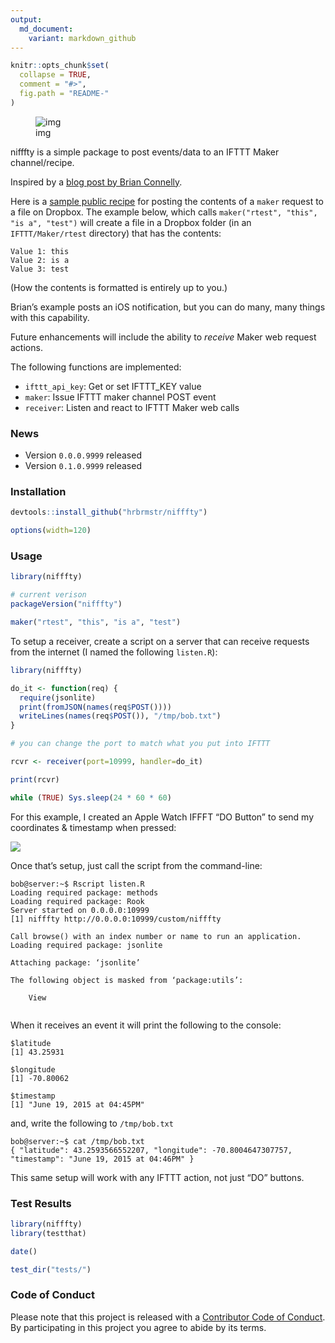 ```yaml
---
output:
  md_document:
    variant: markdown_github
---
```


<!-- README.md is generated from README.Rmd. Please edit that file -->

```r
knitr::opts_chunk$set(
  collapse = TRUE,
  comment = "#>",
  fig.path = "README-"
)
```

<!-- [![Build Status](https://travis-ci.org/hrbrmstr/nifffty.svg)](https://travis-ci.org/hrbrmstr/nifffty) 
![Project Status: Concept - Minimal or no implementation has been done yet.](http://www.repostatus.org/badges/0.1.0/concept.svg)](http://www.repostatus.org/#concept)
[![CRAN_Status_Badge](http://www.r-pkg.org/badges/version/nifffty)](http://cran.r-project.org/web/packages/nifffty) 
![downloads](http://cranlogs.r-pkg.org/badges/grand-total/nifffty) -->

![img](nifffty.png)

nifffty is a simple package to post events/data to an IFTTT Maker channel/recipe.

Inspired by a [blog post by Brian Connelly](http://bconnelly.net/2015/06/connecting-r-to-everything-with-ifttt/).

Here is a [sample public recipe](https://ifttt.com/recipes/300804-post-maker-event-values-to-dropbox-file) for posting the contents of a `maker` request to a file on Dropbox. The example below, which calls `maker("rtest", "this", "is a", "test")` will create a file in a Dropbox folder (in an `IFTTT/Maker/rtest` directory) that has the contents:

    Value 1: this
    Value 2: is a
    Value 3: test
    
(How the contents is formatted is entirely up to you.)

Brian's example posts an iOS notification, but you can do many, many things with this capability.

Future enhancements will include the ability to _receive_ Maker web request actions.

The following functions are implemented:

- `ifttt_api_key`:	Get or set IFTTT_KEY value
- `maker`:	Issue IFTTT maker channel POST event
- `receiver`:	Listen and react to IFTTT Maker web calls

### News

- Version `0.0.0.9999` released
- Version `0.1.0.9999` released

### Installation

```r
devtools::install_github("hrbrmstr/nifffty")
```

```r
options(width=120)
```

### Usage

```r
library(nifffty)

# current verison
packageVersion("nifffty")

maker("rtest", "this", "is a", "test")

```

To setup a receiver, create a script on a server that can receive requests from the internet (I named the following `listen.R`):

```r
library(nifffty)

do_it <- function(req) {
  require(jsonlite)
  print(fromJSON(names(req$POST())))
  writeLines(names(req$POST()), "/tmp/bob.txt")
}

# you can change the port to match what you put into IFTTT

rcvr <- receiver(port=10999, handler=do_it)

print(rcvr)

while (TRUE) Sys.sleep(24 * 60 * 60)
```

For this example, I created an Apple Watch IFFFT "DO Button" to send my coordinates & timestamp when pressed:

![](do_button_r_nifffty.png)

Once that's setup, just call the script from the command-line:

    bob@server:~$ Rscript listen.R
    Loading required package: methods
    Loading required package: Rook
    Server started on 0.0.0.0:10999
    [1] nifffty http://0.0.0.0:10999/custom/nifffty

    Call browse() with an index number or name to run an application.
    Loading required package: jsonlite

    Attaching package: ‘jsonlite’

    The following object is masked from ‘package:utils’:

        View
        
When it receives an event it will print the following to the console:

    $latitude
    [1] 43.25931

    $longitude
    [1] -70.80062

    $timestamp
    [1] "June 19, 2015 at 04:45PM"

and, write the following to `/tmp/bob.txt`

    bob@server:~$ cat /tmp/bob.txt
    { "latitude": 43.2593566552207, "longitude": -70.8004647307757, "timestamp": "June 19, 2015 at 04:46PM" }

This same setup will work with any IFTTT action, not just "DO" buttons.

### Test Results

```r
library(nifffty)
library(testthat)

date()

test_dir("tests/")
```

### Code of Conduct

Please note that this project is released with a [Contributor Code of Conduct](CONDUCT.md). 
By participating in this project you agree to abide by its terms.
